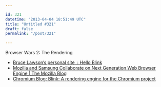 ```yaml
---

id: 321
datetime: "2013-04-04 18:51:49 UTC"
title: "Untitled #321"
draft: false
permalink: "/post/321"

---
```


Browser Wars 2: The Rendering 

 
 * [Bruce Lawson’s personal site  : Hello Blink](http://www.brucelawson.co.uk/2013/hello-blink/)
 * [Mozilla and Samsung Collaborate on Next Generation Web Browser Engine | The Mozilla Blog](https://blog.mozilla.org/blog/2013/04/03/mozilla-and-samsung-collaborate-on-next-generation-web-browser-engine/)
 * [Chromium Blog: Blink: A rendering engine for the Chromium project](http://blog.chromium.org/2013/04/blink-rendering-engine-for-chromium.html)




